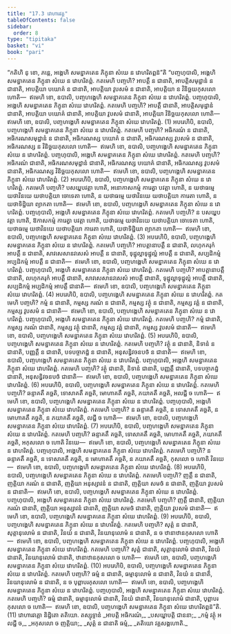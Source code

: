 ```yaml
---
title: "17.3 វោហារវគ្គ"
tableOfContents: false
sidebar:
  order: 8
type: "tipitaka"
basket: "vi"
book: "pari"
---
```



<DynamicBreadcrumb />

<Division number="424" book="pari">

<Paragraph number="1977" book="pari">
“កតិហិ នុ ខោ, ភន្តេ, អង្គេហិ សមន្នាគតេន ភិក្ខុនា សំឃេ ន វោហរិតព្ពន៑”តិ
</Paragraph>

<Paragraph number="1978" book="pari">
“បញ្ចហុបាលិ, អង្គេហិ សមន្នាគតេន ភិក្ខុនា សំឃេ ន វោហរិតព្ពំ. កតមេហិ បញ្ចហិ? អាបត្តឹ ន ជានាតិ, អាបត្តិសមុដ្ឋានំ ន ជានាតិ, អាបត្តិយា បយោគំ ន ជានាតិ, អាបត្តិយា វូបសមំ ន ជានាតិ, អាបត្តិយា ន វិនិច្ឆយកុសលោ ហោតិ—  ឥមេហិ ខោ, ឧបាលិ, បញ្ចហង្គេហិ សមន្នាគតេន ភិក្ខុនា សំឃេ ន វោហរិតព្ពំ. បញ្ចហុបាលិ, អង្គេហិ សមន្នាគតេន ភិក្ខុនា សំឃេ វោហរិតព្ពំ. កតមេហិ បញ្ចហិ? អាបត្តឹ ជានាតិ, អាបត្តិសមុដ្ឋានំ ជានាតិ, អាបត្តិយា បយោគំ ជានាតិ, អាបត្តិយា វូបសមំ ជានាតិ, អាបត្តិយា វិនិច្ឆយកុសលោ ហោតិ—  ឥមេហិ ខោ, ឧបាលិ, បញ្ចហង្គេហិ សមន្នាគតេន ភិក្ខុនា សំឃេ វោហរិតព្ពំ. (1)
</Paragraph>

<Paragraph number="1979" book="pari">
អបរេហិបិ, ឧបាលិ, បញ្ចហង្គេហិ សមន្នាគតេន ភិក្ខុនា សំឃេ ន វោហរិតព្ពំ. កតមេហិ បញ្ចហិ? អធិករណំ ន ជានាតិ, អធិករណសមុដ្ឋានំ ន ជានាតិ, អធិករណស្ស បយោគំ ន ជានាតិ, អធិករណស្ស វូបសមំ ន ជានាតិ, អធិករណស្ស ន វិនិច្ឆយកុសលោ ហោតិ—  ឥមេហិ ខោ, ឧបាលិ, បញ្ចហង្គេហិ សមន្នាគតេន ភិក្ខុនា សំឃេ ន វោហរិតព្ពំ. បញ្ចហុបាលិ, អង្គេហិ សមន្នាគតេន ភិក្ខុនា សំឃេ វោហរិតព្ពំ. កតមេហិ បញ្ចហិ? អធិករណំ ជានាតិ, អធិករណសមុដ្ឋានំ ជានាតិ, អធិករណស្ស បយោគំ ជានាតិ, អធិករណស្ស វូបសមំ ជានាតិ, អធិករណស្ស វិនិច្ឆយកុសលោ ហោតិ—  ឥមេហិ ខោ, ឧបាលិ, បញ្ចហង្គេហិ សមន្នាគតេន ភិក្ខុនា សំឃេ វោហរិតព្ពំ. (2)
</Paragraph>

<Paragraph number="1980" book="pari">
អបរេហិបិ, ឧបាលិ, បញ្ចហង្គេហិ សមន្នាគតេន ភិក្ខុនា សំឃេ ន វោហរិតព្ពំ. កតមេហិ បញ្ចហិ? បសយ្ហបវត្តា ហោតិ, អនោកាសកម្មំ ការេត្វា បវត្តា ហោតិ, ន យថាធម្មេ យថាវិនយេ យថាបត្តិយា ចោទេតា ហោតិ, ន យថាធម្មេ យថាវិនយេ យថាបត្តិយា ការេតា ហោតិ, ន យថាទិដ្ឋិយា ព្យាកតា ហោតិ—  ឥមេហិ ខោ, ឧបាលិ, បញ្ចហង្គេហិ សមន្នាគតេន ភិក្ខុនា សំឃេ ន វោហរិតព្ពំ. បញ្ចហុបាលិ, អង្គេហិ សមន្នាគតេន ភិក្ខុនា សំឃេ វោហរិតព្ពំ. កតមេហិ បញ្ចហិ? ន បសយ្ហបវត្តា ហោតិ, ឱកាសកម្មំ ការេត្វា បវត្តា ហោតិ, យថាធម្មេ យថាវិនយេ យថាបត្តិយា ចោទេតា ហោតិ, យថាធម្មេ យថាវិនយេ យថាបត្តិយា ការេតា ហោតិ, យថាទិដ្ឋិយា ព្យាកតា ហោតិ—  ឥមេហិ ខោ, ឧបាលិ, បញ្ចហង្គេហិ សមន្នាគតេន ភិក្ខុនា សំឃេ វោហរិតព្ពំ. (3)
</Paragraph>

<Paragraph number="1981" book="pari">
អបរេហិបិ, ឧបាលិ, បញ្ចហង្គេហិ សមន្នាគតេន ភិក្ខុនា សំឃេ ន វោហរិតព្ពំ. កតមេហិ បញ្ចហិ? អាបត្តានាបត្តឹ ន ជានាតិ, លហុកគរុកំ អាបត្តឹ ន ជានាតិ, សាវសេសានវសេសំ អាបត្តឹ ន ជានាតិ, ទុដ្ឋុល្លាទុដ្ឋុល្លំ អាបត្តឹ ន ជានាតិ, សប្បដិកម្មំ អប្បដិកម្មំ អាបត្តឹ ន ជានាតិ—  ឥមេហិ ខោ, ឧបាលិ, បញ្ចហង្គេហិ សមន្នាគតេន ភិក្ខុនា សំឃេ ន វោហរិតព្ពំ. បញ្ចហុបាលិ, អង្គេហិ សមន្នាគតេន ភិក្ខុនា សំឃេ វោហរិតព្ពំ. កតមេហិ បញ្ចហិ? អាបត្តានាបត្តឹ ជានាតិ, លហុកគរុកំ អាបត្តឹ ជានាតិ, សាវសេសានវសេសំ អាបត្តឹ ជានាតិ, ទុដ្ឋុល្លាទុដ្ឋុល្លំ អាបត្តឹ ជានាតិ, សប្បដិកម្មំ អប្បដិកម្មំ អាបត្តឹ ជានាតិ—  ឥមេហិ ខោ, ឧបាលិ, បញ្ចហង្គេហិ សមន្នាគតេន ភិក្ខុនា សំឃេ វោហរិតព្ពំ. (4)
</Paragraph>

<Paragraph number="1982" book="pari">
អបរេហិបិ, ឧបាលិ, បញ្ចហង្គេហិ សមន្នាគតេន ភិក្ខុនា សំឃេ ន វោហរិតព្ពំ. កតមេហិ បញ្ចហិ? កម្មំ ន ជានាតិ, កម្មស្ស ករណំ ន ជានាតិ, កម្មស្ស វត្ថុំ ន ជានាតិ, កម្មស្ស វត្តំ ន ជានាតិ, កម្មស្ស វូបសមំ ន ជានាតិ—  ឥមេហិ ខោ, ឧបាលិ, បញ្ចហង្គេហិ សមន្នាគតេន ភិក្ខុនា សំឃេ ន វោហរិតព្ពំ. បញ្ចហុបាលិ, អង្គេហិ សមន្នាគតេន ភិក្ខុនា សំឃេ វោហរិតព្ពំ. កតមេហិ បញ្ចហិ? កម្មំ ជានាតិ, កម្មស្ស ករណំ ជានាតិ, កម្មស្ស វត្ថុំ ជានាតិ, កម្មស្ស វត្តំ ជានាតិ, កម្មស្ស វូបសមំ ជានាតិ—  ឥមេហិ ខោ, ឧបាលិ, បញ្ចហង្គេហិ សមន្នាគតេន ភិក្ខុនា សំឃេ វោហរិតព្ពំ. (5)
</Paragraph>

<Paragraph number="1983" book="pari">
អបរេហិបិ, ឧបាលិ, បញ្ចហង្គេហិ សមន្នាគតេន ភិក្ខុនា សំឃេ ន វោហរិតព្ពំ. កតមេហិ បញ្ចហិ? វត្ថុំ ន ជានាតិ, និទានំ ន ជានាតិ, បញ្ញត្តឹ ន ជានាតិ, បទបច្ចាភដ្ឋំ ន ជានាតិ, អនុសន្ធិវចនបថំ ន ជានាតិ—  ឥមេហិ ខោ, ឧបាលិ, បញ្ចហង្គេហិ សមន្នាគតេន ភិក្ខុនា សំឃេ ន វោហរិតព្ពំ. បញ្ចហុបាលិ, អង្គេហិ សមន្នាគតេន ភិក្ខុនា សំឃេ វោហរិតព្ពំ. កតមេហិ បញ្ចហិ? វត្ថុំ ជានាតិ, និទានំ ជានាតិ, បញ្ញត្តឹ ជានាតិ, បទបច្ចាភដ្ឋំ ជានាតិ, អនុសន្ធិវចនបថំ ជានាតិ—  ឥមេហិ ខោ, ឧបាលិ, បញ្ចហង្គេហិ សមន្នាគតេន ភិក្ខុនា សំឃេ វោហរិតព្ពំ. (6)
</Paragraph>

<Paragraph number="1984" book="pari">
អបរេហិបិ, ឧបាលិ, បញ្ចហង្គេហិ សមន្នាគតេន ភិក្ខុនា សំឃេ ន វោហរិតព្ពំ. កតមេហិ បញ្ចហិ? ឆន្ទាគតឹ គច្ឆតិ, ទោសាគតឹ គច្ឆតិ, មោហាគតឹ គច្ឆតិ, ភយាគតឹ គច្ឆតិ, អលជ្ជី ច ហោតិ—  ឥមេហិ ខោ, ឧបាលិ, បញ្ចហង្គេហិ សមន្នាគតេន ភិក្ខុនា សំឃេ ន វោហរិតព្ពំ. បញ្ចហុបាលិ, អង្គេហិ សមន្នាគតេន ភិក្ខុនា សំឃេ វោហរិតព្ពំ. កតមេហិ បញ្ចហិ? ន ឆន្ទាគតឹ គច្ឆតិ, ន ទោសាគតឹ គច្ឆតិ, ន មោហាគតឹ គច្ឆតិ, ន ភយាគតឹ គច្ឆតិ, លជ្ជី ច ហោតិ—  ឥមេហិ ខោ, ឧបាលិ, បញ្ចហង្គេហិ សមន្នាគតេន ភិក្ខុនា សំឃេ វោហរិតព្ពំ. (7)
</Paragraph>

<Paragraph number="1985" book="pari">
អបរេហិបិ, ឧបាលិ, បញ្ចហង្គេហិ សមន្នាគតេន ភិក្ខុនា សំឃេ ន វោហរិតព្ពំ. កតមេហិ បញ្ចហិ? ឆន្ទាគតឹ គច្ឆតិ, ទោសាគតឹ គច្ឆតិ, មោហាគតឹ គច្ឆតិ, ភយាគតឹ គច្ឆតិ, អកុសលោ ច ហោតិ វិនយេ—  ឥមេហិ ខោ, ឧបាលិ, បញ្ចហង្គេហិ សមន្នាគតេន ភិក្ខុនា សំឃេ ន វោហរិតព្ពំ. បញ្ចហុបាលិ, អង្គេហិ សមន្នាគតេន ភិក្ខុនា សំឃេ វោហរិតព្ពំ. កតមេហិ បញ្ចហិ? ន ឆន្ទាគតឹ គច្ឆតិ, ន ទោសាគតឹ គច្ឆតិ, ន មោហាគតឹ គច្ឆតិ, ន ភយាគតឹ គច្ឆតិ, កុសលោ ច ហោតិ វិនយេ—  ឥមេហិ ខោ, ឧបាលិ, បញ្ចហង្គេហិ សមន្នាគតេន ភិក្ខុនា សំឃេ វោហរិតព្ពំ. (8)
</Paragraph>

<Paragraph number="1986" book="pari">
អបរេហិបិ, ឧបាលិ, បញ្ចហង្គេហិ សមន្នាគតេន ភិក្ខុនា សំឃេ ន វោហរិតព្ពំ. កតមេហិ បញ្ចហិ? ញត្តឹ ន ជានាតិ, ញត្តិយា ករណំ ន ជានាតិ, ញត្តិយា អនុស្សាវនំ ន ជានាតិ, ញត្តិយា សមថំ ន ជានាតិ, ញត្តិយា វូបសមំ ន ជានាតិ—  ឥមេហិ ខោ, ឧបាលិ, បញ្ចហង្គេហិ សមន្នាគតេន ភិក្ខុនា សំឃេ ន វោហរិតព្ពំ. បញ្ចហុបាលិ, អង្គេហិ សមន្នាគតេន ភិក្ខុនា សំឃេ វោហរិតព្ពំ. កតមេហិ បញ្ចហិ? ញត្តឹ ជានាតិ, ញត្តិយា ករណំ ជានាតិ, ញត្តិយា អនុស្សាវនំ ជានាតិ, ញត្តិយា សមថំ ជានាតិ, ញត្តិយា វូបសមំ ជានាតិ—  ឥមេហិ ខោ, ឧបាលិ, បញ្ចហង្គេហិ សមន្នាគតេន ភិក្ខុនា សំឃេ វោហរិតព្ពំ. (9)
</Paragraph>

<Paragraph number="1987" book="pari">
អបរេហិបិ, ឧបាលិ, បញ្ចហង្គេហិ សមន្នាគតេន ភិក្ខុនា សំឃេ ន វោហរិតព្ពំ. កតមេហិ បញ្ចហិ? សុត្តំ ន ជានាតិ, សុត្តានុលោមំ ន ជានាតិ, វិនយំ ន ជានាតិ, វិនយានុលោមំ ន ជានាតិ, ន ច ឋានាឋានកុសលោ ហោតិ—  ឥមេហិ ខោ, ឧបាលិ, បញ្ចហង្គេហិ សមន្នាគតេន ភិក្ខុនា សំឃេ ន វោហរិតព្ពំ. បញ្ចហុបាលិ, អង្គេហិ សមន្នាគតេន ភិក្ខុនា សំឃេ វោហរិតព្ពំ. កតមេហិ បញ្ចហិ? សុត្តំ ជានាតិ, សុត្តានុលោមំ ជានាតិ, វិនយំ ជានាតិ, វិនយានុលោមំ ជានាតិ, ឋានាឋានកុសលោ ច ហោតិ—  ឥមេហិ ខោ, ឧបាលិ, បញ្ចហង្គេហិ សមន្នាគតេន ភិក្ខុនា សំឃេ វោហរិតព្ពំ. (10)
</Paragraph>

<Paragraph number="1988" book="pari">
អបរេហិបិ, ឧបាលិ, បញ្ចហង្គេហិ សមន្នាគតេន ភិក្ខុនា សំឃេ ន វោហរិតព្ពំ. កតមេហិ បញ្ចហិ? ធម្មំ ន ជានាតិ, ធម្មានុលោមំ ន ជានាតិ, វិនយំ ន ជានាតិ, វិនយានុលោមំ ន ជានាតិ, ន ច បុព្ពាបរកុសលោ ហោតិ—  ឥមេហិ ខោ, ឧបាលិ, បញ្ចហង្គេហិ សមន្នាគតេន ភិក្ខុនា សំឃេ ន វោហរិតព្ពំ. បញ្ចហុបាលិ, អង្គេហិ សមន្នាគតេន ភិក្ខុនា សំឃេ វោហរិតព្ពំ. កតមេហិ បញ្ចហិ? ធម្មំ ជានាតិ, ធម្មានុលោមំ ជានាតិ, វិនយំ ជានាតិ, វិនយានុលោមំ ជានាតិ, បុព្ពាបរកុសលោ ច ហោតិ—  ឥមេហិ ខោ, ឧបាលិ, បញ្ចហង្គេហិ សមន្នាគតេន ភិក្ខុនា សំឃេ វោហរិតព្ពន៑”តិ. (11)

</Paragraph>
</Division>

<Paragraph number="1989" type="center" book="pari">
វោហារវគ្គោ និដ្ឋិតោ តតិយោ.



</Paragraph>

<Paragraph number="1990" type="center" book="pari">
តស្សុទ្ទានំ


</Paragraph>

<Paragraph number="1991" type="verses" book="pari">
_អាបត្តិ អធិករណំ,_  
_បសយ្ហាបត្តិ ជាននា;_  
_កម្មំ វត្ថុំ អលជ្ជី ច,_  
_អកុសលោ ច ញត្តិយា;_  
_សុត្តំ ន ជានាតិ ធម្មំ,_  
_តតិយោ វគ្គសង្គហោតិ._
</Paragraph>